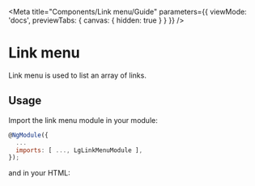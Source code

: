 
<Meta title="Components/Link menu/Guide" parameters={{ viewMode: 'docs', previewTabs: { canvas: { hidden: true } } }} />

# Link menu

<p class="standfirst">Link menu is used to list an array of links.</p>

## Usage

Import the link menu module in your module:

~~~js
@NgModule({
  ...
  imports: [ ..., LgLinkMenuModule ],
});
~~~

and in your HTML:

<Source id="components-link-menu-examples--standard-link-menu"></Source>

<Description markdown={feedback} />
